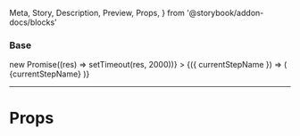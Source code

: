   Meta,
  Story,
  Description,
  Preview,
  Props,
} from '@storybook/addon-docs/blocks'




<Meta title="Forms/FormStepper" />

### Base

<Preview>
  <Story name="Base">
    <FormStepper
      steps={['initial', 'middle', 'final']}
      handleNext={() => new Promise((res) => setTimeout(res, 2000))}
    >
      {({ currentStepName }) => (
        <Box align="center">
          <span>{currentStepName}</span>
        </Box>
      )}
    </FormStepper>
  </Story>
</Preview>

---

# Props

<Props of={FormStepper} />
